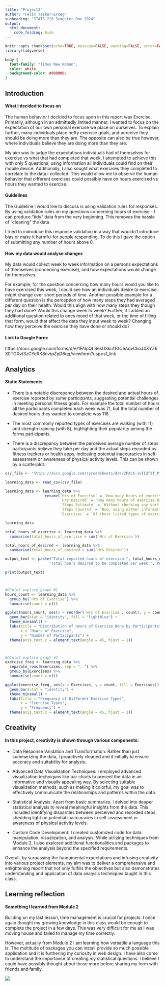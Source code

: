 ---
title: "Project2"
author: "Felix Tasker-Erceg"
subheading: "STATS 220 Semester One 2024"
output:
  html_document:
    code_folding: hide
---

```{r setup, include=FALSE}
knitr::opts_chunk$set(echo=TRUE, message=FALSE, warning=FALSE, error=FALSE)
library(tidyverse)
```

```{css}
body {
  font-family: "Times New Roman";
  color: white;
  background-color: #000000;
}

```

## **Introduction**


#### **What I decided to focus on**
The human behavior I decided to focus upon in this report was Exercise. Primarily, although in an admittedly limited manner, I wanted to focus on the expectation of our own personal exercise we place on ourselves. To explain further, many individuals place hefty exercise goals, and perceive they should be doing more than they are. The opposite can also be true however, where individuals believe they are doing more than they are.

My aim was to judge the expectations individuals had of themselves for exercise vs what that had completed that week. I attempted to achieve this with only 5 questions, using information all individuals could find on their mobile device. Additionally, I also sought what exercises they completed to correlate to the data I collected. This would allow me to observe the human behavior that different exercises could possibly have on hours exercised vs hours they wanted to exercise.

#### **Guidelines**
The Guideline I would like to discuss is using validation rules for responses. By using validation rules on my questions concerning hours of exercise - I can produce "tidy" data from the very beginning. This removes the hassle of "cleaning" the data. 

I tried to indroduce this response validation in a way that wouldn't introduce bias or make it harmful for people responding. To do this I gave the option of submitting any number of hours above 0. 

#### **How my data would analyse changes**
My data would collect week to week information on a persons expectations of themselves (concerning exercise), and how expectations would change for themselves. 

For example, for the question concerning how many hours would you like to have exercised this week, I could see how an individuals desire to exercise might change over short periods of time. Another possible example for a different question is the perception of how many steps they had averaged per day on their health. Would this align with how many steps they though they had done? Would this change week to week? 
Further, if I added an additional question related to ones mood of that week, or the time of filling that form, would that affect the data they input week to week? Changing how they perceive the exercise they have done or should do?

#### **Link to Google Form:** 
https://docs.google.com/forms/d/e/1FAIpQLSesUSku11GCeAqvCkoJ4XYZ6X0TGXvt3zCYdRK8nvtpZpD6qg/viewform?usp=sf_link



## **Analytics**
#### **Static Statements**
- There is a notable discrepancy between the desired and actual hours of exercise reported by some participants, suggesting potential challenges in meeting personal fitness goals. For example the total number of hours all the participants completed each week was 71, but the total number of desired hours they wanted to complete was 118.

- The most commonly reported types of exercises are walking (with 11) and strength training (with 8), highlighting their popularity among the forms participants.

- There is a discrepancy between the perceived average number of steps participants believe they take per day and the actual steps recorded by fitness trackers or health apps, indicating potential inaccuracies in self-assessment or awareness of physical activity levels. This can be shown by a scatterplot.



```{r Exploration RChunk}
csv_file <- "https://docs.google.com/spreadsheets/d/e/2PACX-1vTIdf2T_PjzNrB8myuTttYQCgz8dnEFykALSwOm9uqET7oW6MLZ8UBM4hx6uiQCmceiyskGmBXqaC0p/pub?output=csv"

learning_data <- read_csv(csv_file)

learning_data <- learning_data %>% 
                  rename(`Hrs of Exercise` = `How many hours of exercise have you done this week in total?`,
                         `Hrs Desired` = `How many hours of exercise did you hope/would have liked to have done this week in total?`,
                         `Steps Estimate` = `Without checking any sort of step counting device, what is the average number of steps you believe you take per day this week?`,
                         `Steps Counted` = `Now, using either information recorded by your fitness tracker, or the health app on your phone - navigate to your daily average steps. How many steps does this say your daily average is this week?`,
                         `Exercises` = `Of these listed types of exercise, select all that you have engaged in this week.`)

learning_data

total_hours_of_exercise <- learning_data %>%
  summarise(total_hours_of_exercise = sum(`Hrs of Exercise`))

total_hours_of_desired <- learning_data %>%
  summarise(total_hours_of_desired = sum(`Hrs Desired`))

output_text <- paste("Total reported hours of exercise:", total_hours_of_exercise$total_hours_of_exercise, "hours.",
                    "Total hours desired to be completed per week:", round(total_hours_of_desired$total_hours_of_desired))

print(output_text)



#GGplot explore graph #1
hours_count <- learning_data %>%
  group_by(`Hrs of Exercise`) %>%
  summarise(count = n())

ggplot(hours_count, aes(x = reorder(`Hrs of Exercise`, count), y = count)) +
  geom_bar(stat = "identity", fill = "lightblue") +
  theme_minimal() +
  labs(title = "Distribution of Hours of Exercise Done by Participants",
       x = "Hours of Exercise",
       y = "Number of Participants") +
  theme(axis.text.x = element_text(angle = 45, hjust = 1))



#GGplot explore graph #2
exercise_freq <- learning_data %>%
  separate_rows(Exercises, sep = ", ") %>%
  group_by(Exercises) %>%
  summarise(count = n())

ggplot(exercise_freq, aes(x = Exercises, y = count, fill = Exercises)) +
  geom_bar(stat = "identity") +
  theme_minimal() +
  labs(title = "Frequency of Different Exercise Types",
       x = "Exercise Types",
       y = "Frequency") +
  theme(axis.text.x = element_text(angle = 45, hjust = 1))

```


## **Creativity**
#### **In this project, creativity is shown through various components:**

- Data Response Validation and Transformation: Rather than just summarizing the data, I proactively cleaned and it initially to ensure accuracy and suitability for analysis.

- Advanced Data Visualization Techniques: I employed advanced visualization techniques like bar charts to present the data in an informative and visually appealing way. By selecting suitable visualization methods, such as making it colorful, my goal was to effectively communicate the relationships and patterns within the data.

- Statistical Analysis: Apart from basic summaries, I delved into deeper statistical analysis to reveal meaningful insights from the data. This included identifying disparities between perceived and recorded steps, shedding light on potential inaccuracies in self-assessment or awareness of physical activity levels.

- Custom Code Development: I created customized code for data manipulation, visualization, and analysis. While utilizing techniques from Module 2, I also explored additional functionalities and packages to enhance the analysis beyond the specified requirements.

Overall, by surpassing the fundamental expectations and infusing creativity into various project elements, my aim was to deliver a comprehensive and enlightening report that not only fulfills the objectives but also demonstrates understanding and application of data analysis techniques taught in this class.

## **Learning reflection**
#### **Something I learned from Module 2**

Building on my last lesson, time management is crucial for projects. I once again thought my growing knowledge in this class would be enough to complete the project in a few days. This was very difficult for me as I was moving house and failed to manage my time correctly.

However, actually from Module 2 I am learning how versatile a language this is. The multitude of packages you can install provide so much possible application and it is furthering my curiosity in web design. I have also come to understand the importance of creating my statistical questions. I believe I could have possibly thought about those more before sharing my form with friends and family.

![](end meme image.jpg)